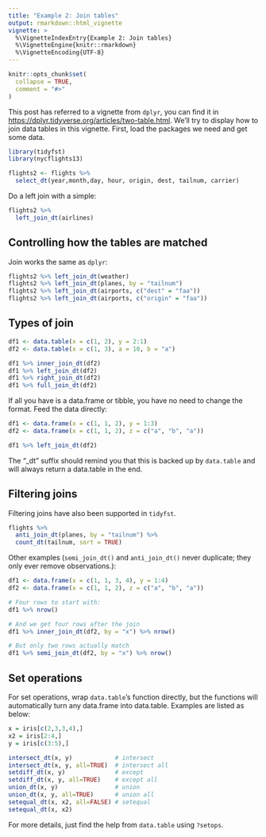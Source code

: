 ---
title: "Example 2: Join tables"
output: rmarkdown::html_vignette
vignette: >
  %\VignetteIndexEntry{Example 2: Join tables}
  %\VignetteEngine{knitr::rmarkdown}
  %\VignetteEncoding{UTF-8}
---

```{r, include = FALSE}
knitr::opts_chunk$set(
  collapse = TRUE,
  comment = "#>"
)
```
  This post has referred to a vignette from `dplyr`, you can find it in <https://dplyr.tidyverse.org/articles/two-table.html>. We'll try to display how to join data tables in this vignette. First, load the packages we need and get some data.
```{r setup}
library(tidyfst)
library(nycflights13)

flights2 <- flights %>% 
  select_dt(year,month,day, hour, origin, dest, tailnum, carrier)

```
  Do a left join with a simple:
```{r}
flights2 %>% 
  left_join_dt(airlines)
```
  
## Controlling how the tables are matched
  Join works the same as `dplyr`:
```{r}
flights2 %>% left_join_dt(weather)
flights2 %>% left_join_dt(planes, by = "tailnum")
flights2 %>% left_join_dt(airports, c("dest" = "faa"))
flights2 %>% left_join_dt(airports, c("origin" = "faa"))
```

## Types of join

```{r}
df1 <- data.table(x = c(1, 2), y = 2:1)
df2 <- data.table(x = c(1, 3), a = 10, b = "a")

df1 %>% inner_join_dt(df2) 
df1 %>% left_join_dt(df2)
df1 %>% right_join_dt(df2)
df1 %>% full_join_dt(df2)

```
  If all you have is a data.frame or tibble, you have no need to change the format. Feed the data directly:
```{r}
df1 <- data.frame(x = c(1, 1, 2), y = 1:3)
df2 <- data.frame(x = c(1, 1, 2), z = c("a", "b", "a"))

df1 %>% left_join_dt(df2)
```
  The "_dt" suffix should remind you that this is backed up by `data.table` and will always return a data.table in the end.

## Filtering joins
  Filtering joins have also been supported in `tidyfst`.
```{r}
flights %>% 
  anti_join_dt(planes, by = "tailnum") %>% 
  count_dt(tailnum, sort = TRUE)
```
  Other examples (`semi_join_dt()` and `anti_join_dt()` never duplicate; they only ever remove observations.):
```{r}
df1 <- data.frame(x = c(1, 1, 3, 4), y = 1:4)
df2 <- data.frame(x = c(1, 1, 2), z = c("a", "b", "a"))

# Four rows to start with:
df1 %>% nrow()

# And we get four rows after the join
df1 %>% inner_join_dt(df2, by = "x") %>% nrow()

# But only two rows actually match
df1 %>% semi_join_dt(df2, by = "x") %>% nrow()
```
  
## Set operations
  For set operations, wrap `data.table`'s function directly, but the functions will automatically turn any data.frame into data.table. Examples are listed as below:
  
```{r}
x = iris[c(2,3,3,4),]
x2 = iris[2:4,]
y = iris[c(3:5),]

intersect_dt(x, y)            # intersect
intersect_dt(x, y, all=TRUE)  # intersect all
setdiff_dt(x, y)              # except
setdiff_dt(x, y, all=TRUE)    # except all
union_dt(x, y)                # union
union_dt(x, y, all=TRUE)      # union all
setequal_dt(x, x2, all=FALSE) # setequal
setequal_dt(x, x2)     
```
  
For more details, just find the help from `data.table` using `?setops`.

